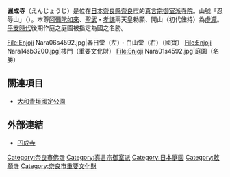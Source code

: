 {{日本寺院
| name = 圓成寺
| img = File:Enjoji Nara04sb3200.jpg
| img_capt = 本堂（重要文化財）
| image_width = 260
| nihongo = 円成寺
| hiragana = えんじょうじ
| romaji = Enjō-ji
| location = [[奈良縣|奈良縣]][[奈良市|奈良市]]忍辱山町1273
| sangou = 忍辱山
| section = [[真言宗|真言宗]]御室派
| god = [[阿彌陀如來|阿彌陀如來]]（重要文化財）
| found_year = （傳）[[天平勝寶|天平勝寶]]8年（756年）
| founder = （傳）[[虛瀧|虛瀧]]（開山）、[[聖武天皇|聖武]]・[[孝謙天皇|孝謙]]兩天皇（勅願）
| official_name = 
| alias = 
| struct = 
| title = [[大和十三佛靈場|大和十三佛靈場]]12番
| cultural_collection = 日堂・白山堂、木造大日如來坐像（國寶）<br />本堂、樓門、宇賀神本殿 他（重要文化財）<br />庭園（名勝）
}}
'''圓成寺'''（えんじょうじ）是位在[[日本|日本]][[奈良縣|奈良縣]][[奈良市|奈良市]]的[[真言宗御室派|真言宗御室派]][[寺院|寺院]]。山號「忍辱山」（{{lang|ja|にんにくせん}}）。本尊[[阿彌陀如來|阿彌陀如來]]、[[聖武天皇|聖武]]・[[孝謙天皇|孝謙]]兩天皇勅願、開山（初代住持）為[[虛瀧|虛瀧]]。[[平安時代|平安時代]]後期作庭之庭園被指定為國之名勝。

<gallery>
File:Enjoji Nara06s4592.jpg|春日堂（左）・白山堂（右）（國寶）
File:Enjoji Nara14sb3200.jpg|樓門（重要文化財）
File:Enjoji Nara01s4592.jpg|庭園（名勝）
</gallery>

== 關連項目 ==
*[[大和青垣國定公園|大和青垣國定公園]]

== 外部連結 ==
{{Commonscat|Enjoji}}
* [https://web.archive.org/web/20110724001313/http://www.naranet.co.jp/enjyouji/ 円成寺]

{{DEFAULTSORT:Enjoji}}
[[Category:奈良市佛寺|Category:奈良市佛寺]]
[[Category:真言宗御室派|Category:真言宗御室派]]
[[Category:日本庭園|Category:日本庭園]]
[[Category:敕願寺|Category:敕願寺]]
[[Category:奈良市重要文化財|Category:奈良市重要文化財]]